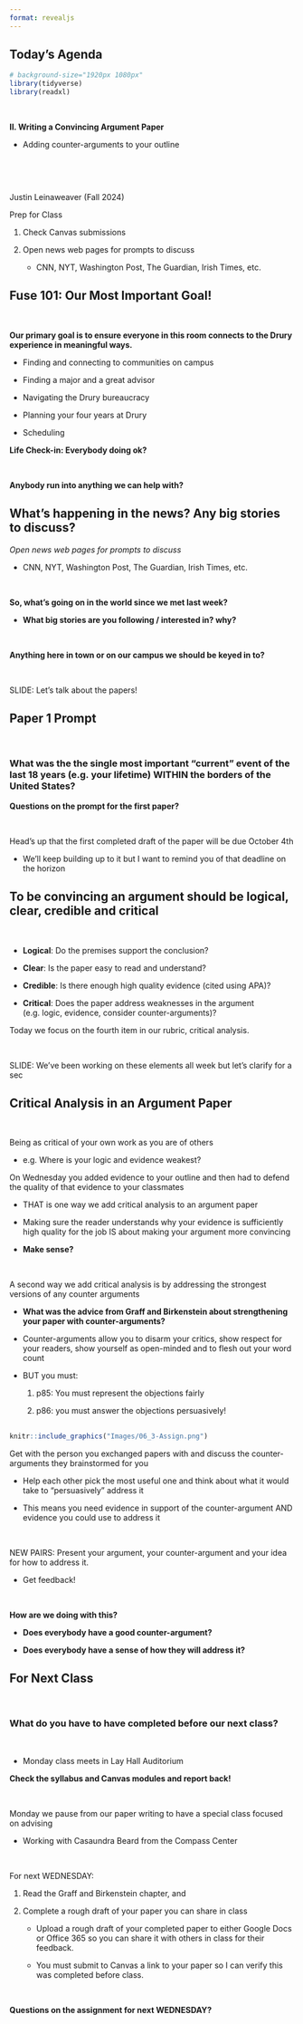 ```yaml
---
format: revealjs
---
```



## Today's Agenda {background-image="Images/background-news_v2.png" .center}

```r
# background-size="1920px 1080px"
library(tidyverse)
library(readxl)
```

<br>

::: {.r-fit-text}
**II. Writing a Convincing Argument Paper**

- Adding counter-arguments to your outline
:::

<br>

<br>

::: r-stack
Justin Leinaweaver (Fall 2024)
:::

::: notes
Prep for Class

1. Check Canvas submissions

2. Open news web pages for prompts to discuss
    - CNN, NYT, Washington Post, The Guardian, Irish Times, etc.
    
:::



## Fuse 101: Our Most Important Goal! {background-image="Images/background-news_v2.png" .center}

<br>

**Our primary goal is to ensure everyone in this room connects to the Drury experience in meaningful ways.**

- Finding and connecting to communities on campus

- Finding a major and a great advisor

- Navigating the Drury bureaucracy

- Planning your four years at Drury

- Scheduling

::: notes

**Life Check-in: Everybody doing ok?**

<br>

**Anybody run into anything we can help with?**

:::



## What's happening in the news? Any big stories to discuss? {background-image="Images/background-news_v2.png" .center}

::: notes

*Open news web pages for prompts to discuss*

- CNN, NYT, Washington Post, The Guardian, Irish Times, etc.

<br>

**So, what's going on in the world since we met last week?**

- **What big stories are you following / interested in? why?**

<br>

**Anything here in town or on our campus we should be keyed in to?**

<br>

SLIDE: Let's talk about the papers!
:::



## Paper 1 Prompt {background-image="Images/background-news_v2.png" .center}

<br>

### What was the the single most important "current" event of the last 18 years (e.g. your lifetime) WITHIN the borders of the United States?

::: notes

**Questions on the prompt for the first paper?**

<br>

Head's up that the first completed draft of the paper will be due October 4th

- We'll keep building up to it but I want to remind you of that deadline on the horizon
:::



## To be convincing an argument should be logical, clear, credible and critical {background-image="Images/background-news_v2.png" .center}

<br>

- **Logical**: Do the premises support the conclusion?

- **Clear**: Is the paper easy to read and understand?

- **Credible**: Is there enough high quality evidence (cited using APA)?

- **Critical**: Does the paper address weaknesses in the argument (e.g. logic, evidence, consider counter-arguments)?

::: notes

Today we focus on the fourth item in our rubric, critical analysis.

<br>

SLIDE: We've been working on these elements all week but let's clarify for a sec

:::



## Critical Analysis in an Argument Paper {background-image="Images/background-news_v2.png" .center}

<br>
 
Being as critical of your own work as you are of others

- e.g. Where is your logic and evidence weakest?

::: notes

On Wednesday you added evidence to your outline and then had to defend the quality of that evidence to your classmates

- THAT is one way we add critical analysis to an argument paper

- Making sure the reader understands why your evidence is sufficiently high quality for the job IS about making your argument more convincing

- **Make sense?**

<br>

A second way we add critical analysis is by addressing the strongest versions of any counter arguments

- **What was the advice from Graff and Birkenstein about strengthening your paper with counter-arguments?**

- Counter-arguments allow you to disarm your critics, show respect for your readers, show yourself as open-minded and to flesh out your word count

- BUT you must:
    1. p85: You must represent the objections fairly
    
    2. p86: you must answer the objections persuasively!

:::



## {background-image="Images/background-news_v2.png" .center}

```r
knitr::include_graphics("Images/06_3-Assign.png")
```

::: notes

Get with the person you exchanged papers with and discuss the counter-arguments they brainstormed for you

- Help each other pick the most useful one and think about what it would take to "persuasively" address it

- This means you need evidence in support of the counter-argument AND evidence you could use to address it

<br>

NEW PAIRS: Present your argument, your counter-argument and your idea for how to address it.

- Get feedback!

<br>

**How are we doing with this?**

- **Does everybody have a good counter-argument?**

- **Does everybody have a sense of how they will address it?**
:::



## For Next Class {background-image="Images/background-blue_triangles_flipped.png" .center}

<br>

### What do you have to have completed before our next class?

<br>

- Monday class meets in Lay Hall Auditorium


::: notes

**Check the syllabus and Canvas modules and report back!**

<br>

Monday we pause from our paper writing to have a special class focused on advising

- Working with Casaundra Beard from the Compass Center

<br>

For next WEDNESDAY:

1. Read the Graff and Birkenstein chapter, and

2. Complete a rough draft of your paper you can share in class
    - Upload a rough draft of your completed paper to either Google Docs or Office 365 so you can share it with others in class for their feedback. 
    
    - You must submit to Canvas a link to your paper so I can verify this was completed before class.

<br>

**Questions on the assignment for next WEDNESDAY?**

:::




